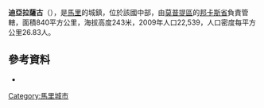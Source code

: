 '''迪亞拉薩古'''（{{lang-fr|Diallassagou}}），是[[馬里|馬里]]的城鎮，位於該國中部，由[[莫普提區|莫普提區]]的[[邦卡斯省|邦卡斯省]]負責管轄，面積840平方公里，海拔高度243米，2009年人口22,539，人口密度每平方公里26.83人。

==參考資料==
*{{cite web|url=http://mali-reforme-telecom.mctmtl.com/previsions.pdf|title=Previsions de desserte des communes pour la periode de 2001-2005|publisher=Mali Reforme Telecom|accessdate=February 23, 2009|deadurl=yes|archiveurl=https://web.archive.org/web/20040829024117/http://mali-reforme-telecom.mctmtl.com/previsions.pdf|archivedate=2004-08-29}}

{{coord|13|44|N|3|38|W|display=title|region:ML_type:city_source:GNS-enwiki}}

{{莫普提區}}

[[Category:馬里城市|Category:馬里城市]]


{{Mali-geo-stub}}